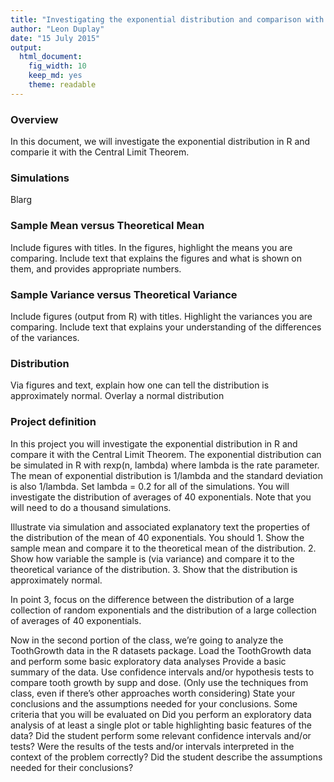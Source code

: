 ```yaml
---
title: "Investigating the exponential distribution and comparison with the CLT"
author: "Leon Duplay"
date: "15 July 2015"
output: 
  html_document: 
    fig_width: 10
    keep_md: yes
    theme: readable
---
```


### Overview

In this document, we will investigate the exponential distribution in R and comparie it with the Central Limit Theorem.

### Simulations

Blarg

### Sample Mean versus Theoretical Mean

Include figures with titles. In the figures, highlight the means you are comparing. Include text that explains the figures and what is shown on them, and provides appropriate numbers.

### Sample Variance versus Theoretical Variance

Include figures (output from R) with titles. Highlight the variances you are comparing. Include text that explains your understanding of the differences of the variances.

### Distribution

Via figures and text, explain how one can tell the distribution is approximately normal.
Overlay a normal distribution

### Project definition

In this project you will investigate the exponential distribution in R and compare it with the Central Limit Theorem. The exponential distribution can be simulated in R with rexp(n, lambda) where lambda is the rate parameter. The mean of exponential distribution is 1/lambda and the standard deviation is also 1/lambda. Set lambda = 0.2 for all of the simulations. You will investigate the distribution of averages of 40 exponentials. Note that you will need to do a thousand simulations.

Illustrate via simulation and associated explanatory text the properties of the distribution of the mean of 40 exponentials.  You should
1. Show the sample mean and compare it to the theoretical mean of the distribution.
2. Show how variable the sample is (via variance) and compare it to the theoretical variance of the distribution.
3. Show that the distribution is approximately normal.

In point 3, focus on the difference between the distribution of a large collection of random exponentials and the distribution of a large collection of averages of 40 exponentials. 

Now in the second portion of the class, we're going to analyze the ToothGrowth data in the R datasets package. 
Load the ToothGrowth data and perform some basic exploratory data analyses 
Provide a basic summary of the data.
Use confidence intervals and/or hypothesis tests to compare tooth growth by supp and dose. (Only use the techniques from class, even if there's other approaches worth considering)
State your conclusions and the assumptions needed for your conclusions. 
Some criteria that you will be evaluated on
Did you  perform an exploratory data analysis of at least a single plot or table highlighting basic features of the data?
Did the student perform some relevant confidence intervals and/or tests?
Were the results of the tests and/or intervals interpreted in the context of the problem correctly? 
Did the student describe the assumptions needed for their conclusions?
